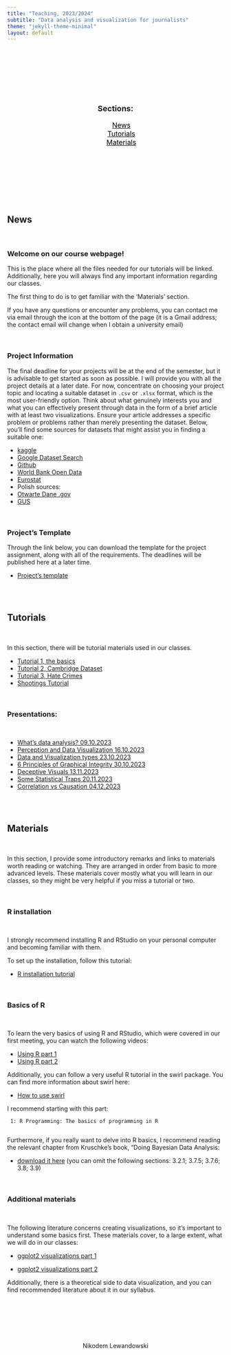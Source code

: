```yaml
---
title: "Teaching, 2023/2024"
subtitle: "Data analysis and visualization for journalists"
theme: "jekyll-theme-minimal"
layout: default
---
```


<head>

<meta charset="utf-8">
<meta name="viewport" content="width=device-width, initial-scale=1">
<link rel="stylesheet" href="https://cdnjs.cloudflare.com/ajax/libs/font-awesome/4.7.0/css/font-awesome.min.css">


<style>
#toc_container {
    background: transparent; /* Set the background to transparent */
    border: none;
    padding: 10px; /* Add padding to create space between content and box */
    max-width: 400px; /* Set a maximum width for the container */
    margin: 50px auto; /* Center the container horizontally using margin: 0 auto; */
    text-align: center;
}

.toc_title {
    font-size: 18px;
    font-weight: 700;
    text-align: center;
}

#toc_container li, #toc_container ul, #toc_container ul li{
    list-style: outside none none !important;
    font-size: 16px;        
}

#toc_container a {
    color: #000;
}
</style>

</head>


&nbsp; <br>
&nbsp; <br>
&nbsp; <br>


<div id="toc_container">
<p class="toc_title">Sections:</p>
<ul class="toc_list">
<li><a href="#news">News</a></li>
<li><a href="#tutorials">Tutorials</a></li>
<li><a href="#materials">Materials</a></li>
</ul>
</div>


&nbsp; <br>
&nbsp; <br>
&nbsp; <br>


<h2 id="news">News</h2>

&nbsp; <br>


### Welcome on our course webpage!

This is the place where all the files needed for our tutorials will be linked. Additionally, here you will always find any important information regarding our classes.

The first thing to do is to get familiar with the 'Materials' section.

If you have any questions or encounter any problems, you can contact me via email through the icon at the bottom of the page (it is a Gmail address; the contact email will change when I obtain a university email)


&nbsp; <br>

### Project Information

The final deadline for your projects will be at the end of the semester, but it is advisable to get started as soon as possible. I will provide you with all the project details at a later date. For now, concentrate on choosing your project topic and locating a suitable dataset in `.csv` or `.xlsx` format, which is the most user-friendly option. Think about what genuinely interests you and what you can effectively present through data in the form of a brief article with at least two visualizations. Ensure your article addresses a specific problem or problems rather than merely presenting the dataset. Below, you'll find some sources for datasets that might assist you in finding a suitable one:


- <a href="https://www.kaggle.com/datasets">kaggle</a>         
- <a href="https://datasetsearch.research.google.com/">Google Dataset Search</a>        
- <a href="https://github.com/search?q=dataset+&type=repositories">Github</a> 
- <a href=" https://data.worldbank.org/">World Bank Open Data</a> 
- <a href="https://ec.europa.eu/eurostat/web/main/data/database">Eurostat</a>       
- Polish sources:      
- <a href="https://dane.gov.pl/pl">Otwarte Dane .gov</a>         
- <a href="https://stat.gov.pl/banki-i-bazy-danych/">GUS</a>           


&nbsp; <br>

### Project's Template

Through the link below, you can download the template for the project assignment, along with all of the requirements. The deadlines will be published here at a later time.

- <a href="https://github.com/Niklewa/Niklewa.github.io/raw/main/materials/projectsTemplate.zip">Project's template</a>



&nbsp; <br>
&nbsp; <br>

<h2 id="tutorials">Tutorials</h2>

&nbsp; <br>

In this section, there will be tutorial materials used in our classes.

- <a href="https://github.com/Niklewa/Niklewa.github.io/raw/main/materials/tut1TheBasics.zip">Tutorial 1, the basics</a>
- <a href="https://github.com/Niklewa/Niklewa.github.io/raw/main/materials/tut2CambridgeDataset.zip">Tutorial 2, Cambridge Dataset</a>
- <a href="https://github.com/Niklewa/Niklewa.github.io/raw/main/materials/tut3hateCrimes.zip">Tutorial 3, Hate Crimes</a>
- <a href="https://github.com/Niklewa/Niklewa.github.io/raw/main/materials/shootings_vis.zip">Shootings Tutorial</a>


&nbsp; <br>

### Presentations:

&nbsp; <br>


- <a href="https://github.com/Niklewa/Niklewa.github.io/raw/main/materials/presentations/whatIsDataAnalysisP1.pdf">What's data analysis? 09.10.2023</a>
- <a href="https://github.com/Niklewa/Niklewa.github.io/raw/main/materials/presentations/perceptionAndDataAnalysisP2.pdf">Perception and Data Visualization 16.10.2023</a>
- <a href="https://github.com/Niklewa/Niklewa.github.io/raw/main/materials/presentations/DataandVisualizationTypesP3.pdf">Data and Visualization types 23.10.2023</a>
- <a href="https://github.com/Niklewa/Niklewa.github.io/raw/main/materials/presentations/principlesOfDataVisualizationP4.pdf">6 Principles of Graphical Integrity 30.10.2023</a>
- <a href="https://github.com/Niklewa/Niklewa.github.io/raw/main/materials/presentations/deceptiveVisualsP5.pdf">Deceptive Visuals 13.11.2023</a>
- <a href="https://github.com/Niklewa/Niklewa.github.io/raw/main/materials/presentations/someStatisticalTrapsP6.pdf">Some Statistical Traps 20.11.2023</a>
- <a href="https://github.com/Niklewa/Niklewa.github.io/raw/main/materials/presentations/CorelationAndCausationP7.pdf">Correlation vs Causation 04.12.2023</a>





&nbsp; <br>
&nbsp; <br>

<h2 id="materials">Materials</h2>

&nbsp; <br>

In this section, I provide some introductory remarks and links to materials worth reading or watching. They are arranged in order from basic to more advanced levels. These materials cover mostly what you will learn in our classes, so they might be very helpful if you miss a tutorial or two.

&nbsp; <br>

### R installation

&nbsp; <br>

I strongly recommend installing R and RStudio on your personal computer and becoming familiar with them.

To set up the installation, follow this tutorial:

- <a href="https://www.youtube.com/watch?v=YrEe2TLr3MI">R installation tutorial</a>



&nbsp; <br>

### Basics of R 

&nbsp; <br>

To learn the very basics of using R and RStudio, which were covered in our first meeting, you can watch the following videos:

- <a href="https://www.youtube.com/watch?v=FIrsOBy5k58">Using R part 1</a>           
- <a href="https://www.youtube.com/watch?v=FY8BISK5DpM ">Using R part 2</a>


Additionally, you can follow a very useful R tutorial in the swirl package. You can find more information about swirl here:


-  <a href="https://swirlstats.com/students.html">How to use swirl</a>

I recommend starting with this part:

     1: R Programming: The basics of programming in R
     

Furthermore, if you really want to delve into R basics, I recommend reading the relevant chapter from Kruschke's book, "Doing Bayesian Data Analysis: 


- <a href="https://github.com/Niklewa/Niklewa.github.io/raw/main/materials/Ch3_Kruschke.pdf">download it here</a> (you can omit the following sections: 3.2.1; 3.7.5; 3.7.6; 3.8; 3.9)




&nbsp; <br>

### Additional materials

&nbsp; <br>

The following literature concerns creating visualizations, so it's important to understand some basics first. These materials cover, to a large extent, what we will do in our classes:



- <a href="https://r4ds.had.co.nz/data-visualisation.html">ggplot2 visualizations part 1</a>

- <a href="https://rkabacoff.github.io/datavis/">ggplot2 visualizations part 2</a>



Additionally, there is a theoretical side to data visualization, and you can find recommended literature about it in our syllabus.



&nbsp; <br>
&nbsp; <br>
&nbsp; <br>
&nbsp; <br>
&nbsp; <br>



<div class="footer">  
<center>

<p style="text-align:center;font-size:14px">Nikodem Lewandowski</p>  
&nbsp; &nbsp; <a href=mailto:"nikodemlewandowski@gmail.com/"><i class="fa fa-envelope" style="font-size:18px;color:grey"></i></a> &nbsp; &nbsp;
<a href="https://github.com/Niklewa"><i class="fa fa-github" style="font-size:18px;color:grey"></i></a> &nbsp; &nbsp;
<a href="https://www.linkedin.com/in/nikodem-lewandowski-96b482244/"><i class="fa fa-linkedin-square" style="font-size:18px;color:grey"></i></a> &nbsp; &nbsp;
<a href="https://www.facebook.com/nikodem.lewandowski.754"><i class="fa fa-facebook-f" style="font-size:18px;color:grey"></i></a> &nbsp; &nbsp;

 
</center>
</div>  















